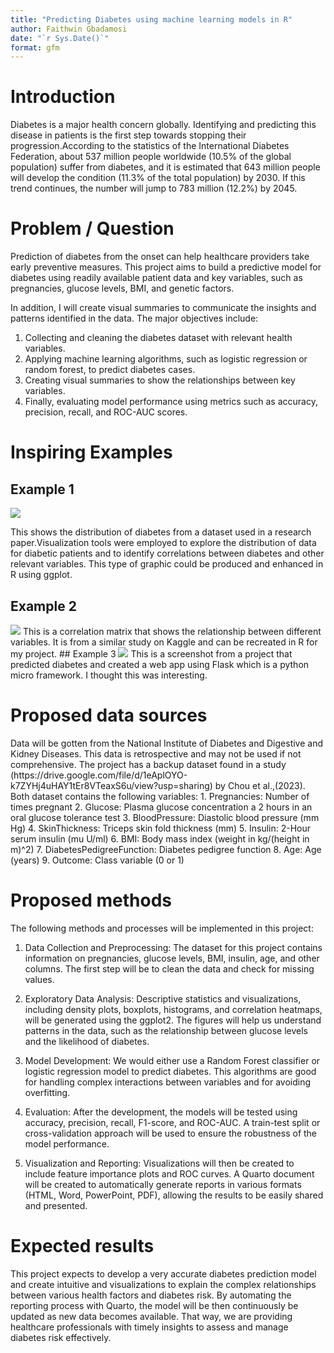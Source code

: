 ```yaml
---
title: "Predicting Diabetes using machine learning models in R"
author: Faithwin Gbadamosi
date: "`r Sys.Date()`"
format: gfm    
---
```


# Introduction
Diabetes is a major health concern globally. Identifying and predicting this disease in patients is the first step towards stopping their progression.According to the statistics of the International Diabetes Federation, about 537 million people worldwide (10.5% of the global population) suffer from diabetes, and it is estimated that 643 million people will develop the condition (11.3% of the total population) by 2030. If this trend continues, the number will jump to 783 million (12.2%) by 2045. 

# Problem / Question
Prediction of diabetes from the onset can help healthcare providers take early preventive measures. This project aims to build a predictive model for diabetes using readily available patient data and key variables, such as pregnancies, glucose levels, BMI, and genetic factors.

In addition, I will create visual summaries to communicate the insights and patterns identified in the data. The major objectives include:

1. Collecting and cleaning the diabetes dataset with relevant health variables.
2. Applying machine learning algorithms, such as logistic regression or random forest, to predict diabetes cases.
3. Creating visual summaries to show the relationships between key variables.
4. Finally, evaluating model performance using metrics such as accuracy, precision, recall, and ROC-AUC scores.

# Inspiring Examples

## Example 1
![](https://cdn.ncbi.nlm.nih.gov/pmc/blobs/0481/10057336/07cc7896f6fc/jpm-13-00406-g004b.jpg)

This shows the distribution of diabetes from a dataset used in a research paper.Visualization tools were employed to explore the distribution of data for diabetic patients and to identify correlations between diabetes and other relevant variables.
This type of graphic could be produced and enhanced in R using ggplot.

## Example 2
![](https://www.kaggleusercontent.com/kf/196234644/eyJhbGciOiJkaXIiLCJlbmMiOiJBMTI4Q0JDLUhTMjU2In0..KAEnfiHn9Xn73DsYTBAaCQ.EDVzNHgKrf4wKnU7tKL7cDu6MctUEOUlfoaL1vynbihpT3cEofEMIAkVcR5w6IZ_OGpv6DUMF17GQR5f6auYXcL1AQCA0SxFxxcidC1b9YB-g6g61Ex1-xJG4fnJwuvTUHOpkfUk1XsPQulNJhQ8q7Yz84Vfjas_djEq9xmg5Zf50FISHgaRJboqsZit7mIbX5eRGkkc6MXj1NZEl-H15IF3UxiGDImIpJ2oSv6rIs1_pbOxHqGCsuCYfDht4WEKIEe8pFEp4aAEo9LUunL4F8dcJn8WuZJ-fH2biRZ8-eWCkyqiYhU5hmscFBaDRqXjnLf1FtbSFKcZaJ-8YanZKhCKrzmdbaLFW0-GFJZwxCknv38_Z_B3R3rUh-WJFig8VrvqQkISRXebQoGuG46lxd3AHPBFfzhDt2tY0WJ9IhbPm0xSB8rBrWvGBujoUuP8Rglp5fF3tszHOfCwuNVWF6CxjA_VXJu-FiL-F2J5FSz-3N2-0eQAFif_QY4Yz3nouhMEFGd2-4AzhMyDeTabV1ZtNAoEIANPb5ji-pwyhvPdl8vG39RZWxEHwjIggNU9QyB6KDB9jjlYTctIHPaQrnTehvDpFVYFld7yMyGYR8zqz4788sehGKqF2rzKzk5f8jHc4EwajXV-xQcgiGvHfa5NDtOsmAmmdEoMwur--ythjW6dpdykM109_2KsnEXV.qUNkQIFUTlUeMPLkGW-wlQ/__results___files/__results___19_0.png)
This is a correlation matrix that shows the relationship between different variables. It is from a similar study on Kaggle and can be recreated in R for my project. 
## Example 3
![](https://github.com/Aditya-Mankar/Diabetes-Prediction/blob/master/screenshot.jpg?raw=true)
This is a screenshot from a project that predicted diabetes and created a web app using Flask which is a python micro framework. I thought this was interesting. 

# Proposed data sources

Data will be gotten from the National Institute of Diabetes and Digestive and Kidney Diseases. This data is retrospective and may not be used if not comprehensive. The project has a backup dataset found in a study (https://drive.google.com/file/d/1eAplOYO-k7ZYHj4uHAY1tEr8VTeaxS6u/view?usp=sharing) by Chou et al.,(2023). 
Both dataset contains the following variables:
1. Pregnancies: Number of times pregnant
2. Glucose: Plasma glucose concentration a 2 hours in an oral glucose tolerance test
3. BloodPressure: Diastolic blood pressure (mm Hg)
4. SkinThickness: Triceps skin fold thickness (mm)
5. Insulin: 2-Hour serum insulin (mu U/ml)
6. BMI: Body mass index (weight in kg/(height in m)^2)
7. DiabetesPedigreeFunction: Diabetes pedigree function
8. Age: Age (years)
9. Outcome: Class variable (0 or 1)

# Proposed methods
The following methods and processes will be implemented in this project: 

1. Data Collection and Preprocessing: The dataset for this project contains information on pregnancies, glucose levels, BMI, insulin, age, and other columns. The first step will be to clean the data and check for missing values. 

2. Exploratory Data Analysis: Descriptive statistics and visualizations, including density plots, boxplots, histograms, and correlation heatmaps, will be generated using the ggplot2. The figures will help us understand patterns in the data, such as the relationship between glucose levels and the likelihood of diabetes.

3. Model Development: We would either use a Random Forest classifier or logistic regression model to predict diabetes. This algorithms are good for handling complex interactions between variables and for avoiding overfitting. 

4. Evaluation: After the development, the models will be tested using accuracy, precision, recall, F1-score, and ROC-AUC. A train-test split or cross-validation approach will be used to ensure the robustness of the model performance.

5. Visualization and Reporting: Visualizations will then be created to include feature importance plots and ROC curves. A Quarto document will be created to automatically generate reports in various formats (HTML, Word, PowerPoint, PDF), allowing the results to be easily shared and presented.

# Expected results

This project expects to develop a very accurate diabetes prediction model and create intuitive and visualizations to explain the complex relationships between various health factors and diabetes risk. By automating the reporting process with Quarto, the model will be then continuously be updated as new data becomes available. That way, we are providing healthcare professionals with timely insights to assess and manage diabetes risk effectively.



